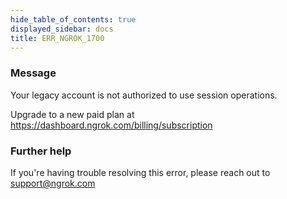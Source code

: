 ```yaml
---
hide_table_of_contents: true
displayed_sidebar: docs
title: ERR_NGROK_1700
---
```




### Message

Your legacy account is not authorized to use session operations.

Upgrade to a new paid plan at https://dashboard.ngrok.com/billing/subscription

<ErrorDetails error="err_ngrok_1700" />

### Further help

If you're having trouble resolving this error, please reach out to [support@ngrok.com](mailto:support@ngrok.com?subject=Help%20with%20ERR_NGROK_1700)
